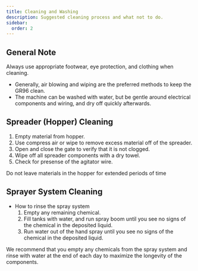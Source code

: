 ```yaml
---
title: Cleaning and Washing
description: Suggested cleaning process and what not to do.
sidebar:
  order: 2
---
```


## General Note

<Aside type="caution" title="Caution">
Always use appropriate footwear, eye protection, and clothing when cleaning.
</Aside>

* Generally, air blowing and wiping are the preferred methods to keep the GR96 clean.
* The machine can be washed with water, but be gentle around electrical components and wiring, and dry off quickly afterwards.

## Spreader (Hopper) Cleaning

1. Empty material from hopper.
2. Use compress air or wipe to remove excess material off of the spreader.
3. Open and close the gate to verify that it is not clogged.
4. Wipe off all spreader components with a dry towel.
5. Check for presense of the agitator wire. 

<Aside type="caution" title="Caution">
Do not leave materials in the hopper for extended periods of time
</Aside>

## Sprayer System Cleaning

* How to rinse the spray system
  1. Empty any remaining chemical.
  2. Fill tanks with water, and run spray boom until you see no signs of the chemical in the deposited liquid.
  3. Run water out of the hand spray until you see no signs of the chemical in the deposited liquid.

<Aside type="caution" title="Caution">
We recommend that you empty any chemicals from the spray system and rinse with water at the end of each day to maximize the longevity of the components.
</Aside>